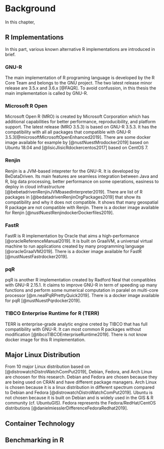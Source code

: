 # Background {#background}

In this chapter, 

## R Implementations

In this part, various known alternative R implementations are introduced in brief.

### GNU-R
The main implementation of R programing language is developed by the R Core Team and belongs to the GNU project. The two latest release minor release are 3.5.x and 3.6.x [@FAQR]. To avoid confussion, in this thesis the main implementation is called by GNU-R.

### Microsoft R Open

Microsoft Open R (MRO) is created by Microsoft Corporation which has additional capabilities for better performance, reproducibility, and platform support. The latest release (MRO 3.5.3) is based on GNU-R 3.5.3. It has the compatibility with all all packages that compatible with GNU-R 3.5.3[@microsoftMicrosoftOpenEnhanced2019]. There are some docker image available for example by [@nustNuestMrodocker2019] based on Ubuntu 18.04 and [@lisicJlisicRdockercentos2017] based on CentOS 7.

### Renjin

Renjin is a JVM-based intepreter for the GNU-R. It is developed by BeDataDriven. Its main features are seamless integration between Java and R, big data processing, better performance on some operations, easiness to deploy in cloud infrastructure [@bebetadrivenRenjinJVMbasedInterpreter2019]. There are list of R packages in [@bedatadrivenRenjinOrgPackages2019] that show its compatibility and why it does not compatible. It shows that many geospatial R package are not compatible with Renjin.
There is a docker image available for Renjin [@nustNuestRenjindockerDockerfiles2019].

### FastR

FastR is R implementation by Oracle that aims a high-performance [@oracleReferenceManual2019]. It is built on GraalVM, a universal virtual machine to run applications created by many programming language [@oracleGraalVM2019]. There is a docker image available for FastR [@nustNuestFastrdocker2019].

### pqR

pqR is another R implementation created by Radford Neal that compatibles with GNU-R 2.15.1. It claims to improve GNU-R in term of speeding up many functions and perform some numerical computation in paralel on multi-core processor [@m.nealPqRPrettyQuick2019]. There is a docker image available for pqR [@nustNuestPqrdocker2019].

### TIBCO Enterprise Runtime for R (TERR)

TERR is enterprise-grade analytic engine creted by TIBCO that has full compatibility with GNU-R. It can most common R packages without modification [@tibcoTIBCOEnterpriseRuntime2019]. There is not know docker image for this R implementation.

## Major Linux Distribution

From 10 major Linux distribution based on [@distrowatchDistroWatchComPut2019], Debian, Fedora, and Arch Linux are choosen for this research. Debian and Fedora are chosen because they are being used on CRAN and have different package managers. Arch Linux is chosen because it is a linux distribution in different spectrum compared to Debian and Fedora [@distrowatchDistroWatchComPut2019]. Ubuntu is not chosen because it is built on Debian and is widely used in the GIS & R community (cf. UbuntuGIS).  Fedora represents the Fedora/RedHat/CentOS distributions [@danielmiesslerDifferenceFedoraRedhat2019].

## Container Technology


## Benchmarking in R

